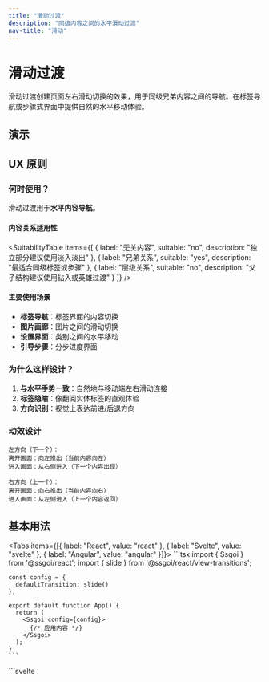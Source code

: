 ```yaml
---
title: "滑动过渡"
description: "同级内容之间的水平滑动过渡"
nav-title: "滑动"
---
```


# 滑动过渡

滑动过渡创建页面左右滑动切换的效果，用于同级兄弟内容之间的导航。在标签导航或步骤式界面中提供自然的水平移动体验。

## 演示

<ViewTransitionDemo type="slide" />

## UX 原则

### 何时使用？

滑动过渡用于**水平内容导航**。

#### 内容关系适用性

<SuitabilityTable
  items={[
    {
      label: "无关内容",
      suitable: "no",
      description: "独立部分建议使用淡入淡出"
    },
    {
      label: "兄弟关系",
      suitable: "yes",
      description: "最适合同级标签或步骤"
    },
    {
      label: "层级关系",
      suitable: "no",
      description: "父子结构建议使用钻入或英雄过渡"
    }
  ]}
/>

#### 主要使用场景

- **标签导航**：标签界面的内容切换
- **图片画廊**：图片之间的滑动切换
- **设置界面**：类别之间的水平移动
- **引导步骤**：分步进度界面

### 为什么这样设计？

1. **与水平手势一致**：自然地与移动端左右滑动连接
2. **标签隐喻**：像翻阅实体标签的直观体验
3. **方向识别**：视觉上表达前进/后退方向

### 动效设计

```
左方向（下一个）：
离开画面：向左推出（当前内容向左）
进入画面：从右侧进入（下一个内容出现）

右方向（上一个）：
离开画面：向右推出（当前内容向右）
进入画面：从左侧进入（上一个内容返回）
```

## 基本用法

<Tabs items={[{ label: "React", value: "react" }, { label: "Svelte", value: "svelte" }, { label: "Angular", value: "angular" }]}>
  <TabPanel value="react">
    ```tsx
    import { Ssgoi } from '@ssgoi/react';
    import { slide } from '@ssgoi/react/view-transitions';

    const config = {
      defaultTransition: slide()
    };

    export default function App() {
      return (
        <Ssgoi config={config}>
          {/* 应用内容 */}
        </Ssgoi>
      );
    }
    ```
  </TabPanel>
  <TabPanel value="svelte">
    ```svelte
    <script>
      import { Ssgoi } from '@ssgoi/svelte';
      import { slide } from '@ssgoi/svelte/view-transitions';

      const config = {
        defaultTransition: slide()
      };
    </script>

    <Ssgoi {config}>
      <slot />
    </Ssgoi>
    ```
  </TabPanel>
  <TabPanel value="angular">
    ```typescript
    import { Component } from "@angular/core";
    import { RouterOutlet } from "@angular/router";
    import { Ssgoi } from "@ssgoi/angular";
    import { slide } from "@ssgoi/angular/view-transitions";
    import type { SsgoiConfig } from "@ssgoi/angular";

    @Component({
      selector: "app-root",
      standalone: true,
      imports: [RouterOutlet, Ssgoi],
      template: `
        <div
          ssgoi
          [config]="ssgoiConfig"
          style="position: relative; min-height: 100vh;"
        >
          <router-outlet />
        </div>
      `
    })
    export class AppComponent {
      ssgoiConfig: SsgoiConfig = {
        defaultTransition: slide()
      };
    }
    ```
  </TabPanel>
</Tabs>

## 实战示例

### 1. 标签导航

标签界面中的内容切换：

<Tabs items={[{ label: "React", value: "react" }, { label: "Svelte", value: "svelte" }, { label: "Angular", value: "angular" }]}>
  <TabPanel value="react">
    ```tsx
    const config = {
      transitions: [
        {
          from: '/tabs/home',
          to: '/tabs/profile',
          transition: slide({ direction: 'left' }),
          symmetric: true  // 返回时自动向右
        },
        {
          from: '/tabs/profile',
          to: '/tabs/settings',
          transition: slide({ direction: 'left' }),
          symmetric: true
        }
      ]
    };
    ```
  </TabPanel>
  <TabPanel value="svelte">
    ```svelte
    <script>
      const config = {
        transitions: [
          {
            from: '/tabs/home',
            to: '/tabs/profile',
            transition: slide({ direction: 'left' }),
            symmetric: true  // 返回时自动向右
          },
          {
            from: '/tabs/profile',
            to: '/tabs/settings',
            transition: slide({ direction: 'left' }),
            symmetric: true
          }
        ]
      };
    </script>
    ```
  </TabPanel>
  <TabPanel value="angular">
    ```typescript
    import { Component } from "@angular/core";
    import { Ssgoi } from "@ssgoi/angular";
    import { slide } from "@ssgoi/angular/view-transitions";
    import type { SsgoiConfig } from "@ssgoi/angular";

    @Component({
      selector: "app-root",
      standalone: true,
      imports: [Ssgoi],
      template: `
        <div ssgoi [config]="ssgoiConfig">
          <!-- 应用内容 -->
        </div>
      `
    })
    export class AppComponent {
      ssgoiConfig: SsgoiConfig = {
        transitions: [
          {
            from: '/tabs/home',
            to: '/tabs/profile',
            transition: slide({ direction: 'left' }),
            symmetric: true  // Automatically right on back navigation
          },
          {
            from: '/tabs/profile',
            to: '/tabs/settings',
            transition: slide({ direction: 'left' }),
            symmetric: true
          }
        ]
      };
    }
    ```
  </TabPanel>
</Tabs>

### 2. 图片画廊

图片之间的滑动切换：

<Tabs items={[{ label: "React", value: "react" }, { label: "Svelte", value: "svelte" }, { label: "Angular", value: "angular" }]}>
  <TabPanel value="react">
    ```tsx
    const config = {
      transitions: [
        {
          from: '/gallery/photo-*',
          to: '/gallery/photo-*',
          transition: slide({ 
            direction: 'left',
            spring: { stiffness: 300, damping: 30 }
          })
        }
      ]
    };
    ```
  </TabPanel>
  <TabPanel value="svelte">
    ```svelte
    <script>
      const config = {
        transitions: [
          {
            from: '/gallery/photo-*',
            to: '/gallery/photo-*',
            transition: slide({ 
              direction: 'left',
              spring: { stiffness: 300, damping: 30 }
            })
          }
        ]
      };
    </script>
    ```
  </TabPanel>
  <TabPanel value="angular">
    ```typescript
    import { Component } from "@angular/core";
    import { Ssgoi } from "@ssgoi/angular";
    import { slide } from "@ssgoi/angular/view-transitions";
    import type { SsgoiConfig } from "@ssgoi/angular";

    @Component({
      selector: "app-root",
      standalone: true,
      imports: [Ssgoi],
      template: `
        <div ssgoi [config]="ssgoiConfig">
          <!-- 应用内容 -->
        </div>
      `
    })
    export class AppComponent {
      ssgoiConfig: SsgoiConfig = {
        transitions: [
          {
            from: '/gallery/photo-*',
            to: '/gallery/photo-*',
            transition: slide({
              direction: 'left',
              spring: { stiffness: 300, damping: 30 }
            })
          }
        ]
      };
    }
    ```
  </TabPanel>
</Tabs>

### 3. 通过中间件动态方向

根据标签顺序自动确定方向：

<Tabs items={[{ label: "React", value: "react" }, { label: "Svelte", value: "svelte" }, { label: "Angular", value: "angular" }]}>
  <TabPanel value="react">
    ```tsx
    const createMiddleware = (tabs) => {
      return (from, to) => {
        const fromIndex = tabs.indexOf(from);
        const toIndex = tabs.indexOf(to);
        
        if (fromIndex < toIndex) {
          return { from: "/nav/left", to: "/nav/right" };
        } else {
          return { from: "/nav/right", to: "/nav/left" };
        }
      };
    };

    const config = {
      transitions: [
        {
          from: "/nav/left",
          to: "/nav/right",
          transition: slide({ direction: "left" })
        },
        {
          from: "/nav/right",
          to: "/nav/left",
          transition: slide({ direction: "right" })
        }
      ],
      middleware: createMiddleware(tabOrder)
    };
    ```
  </TabPanel>
  <TabPanel value="svelte">
    ```svelte
    <script>
      const createMiddleware = (tabs) => {
        return (from, to) => {
          const fromIndex = tabs.indexOf(from);
          const toIndex = tabs.indexOf(to);
          
          if (fromIndex < toIndex) {
            return { from: "/nav/left", to: "/nav/right" };
          } else {
            return { from: "/nav/right", to: "/nav/left" };
          }
        };
      };

      const config = {
        transitions: [
          {
            from: "/nav/left",
            to: "/nav/right",
            transition: slide({ direction: "left" })
          },
          {
            from: "/nav/right",
            to: "/nav/left",
            transition: slide({ direction: "right" })
          }
        ],
        middleware: createMiddleware(tabOrder)
      };
    </script>
    ```
  </TabPanel>
  <TabPanel value="angular">
    ```typescript
    import { Component } from "@angular/core";
    import { Ssgoi } from "@ssgoi/angular";
    import { slide } from "@ssgoi/angular/view-transitions";
    import type { SsgoiConfig } from "@ssgoi/angular";

    @Component({
      selector: "app-root",
      standalone: true,
      imports: [Ssgoi],
      template: `
        <div ssgoi [config]="ssgoiConfig">
          <!-- 应用内容 -->
        </div>
      `
    })
    export class AppComponent {
      private readonly tabOrder = [
        '/tabs/home',
        '/tabs/profile',
        '/tabs/settings'
      ];

      ssgoiConfig: SsgoiConfig = {
        transitions: [
          {
            from: '/nav/left',
            to: '/nav/right',
            transition: slide({ direction: 'left' })
          },
          {
            from: '/nav/right',
            to: '/nav/left',
            transition: slide({ direction: 'right' })
          }
        ],
        middleware: (from: string, to: string) => {
          const fromIndex = this.tabOrder.indexOf(from);
          const toIndex = this.tabOrder.indexOf(to);

          if (fromIndex !== -1 && toIndex !== -1) {
            if (fromIndex < toIndex) {
              return { from: '/nav/left', to: '/nav/right' };
            }
            return { from: '/nav/right', to: '/nav/left' };
          }

          return { from, to };
        }
      };
    }
    ```
  </TabPanel>
</Tabs>

## 性能优化

- 仅使用 `transform: translateX()` 实现 GPU 加速
- 无需布局重计算，保持流畅的 60fps
- 自动保留水平滚动位置

## 无障碍访问

- 设置 `prefers-reduced-motion` 时禁用过渡
- 完全支持键盘导航
- 正确传达标签结构给屏幕阅读器

## 最佳实践

### ✅ 应该做

- 用于标签导航或步骤界面
- 应用于图片画廊的左右滑动
- 用于设置界面类别之间的移动
- 使用 symmetric 选项保持双向一致性
- 与移动端的自然滑动手势连接

### ❌ 不应该做

- 不要用于无关部分之间的导航（使用淡入淡出）
- 不要用于层级结构探索（使用钻入或英雄过渡）
- 不要与垂直滚动混用（保持一致性）
- 不要用于过多的标签（超过5个）